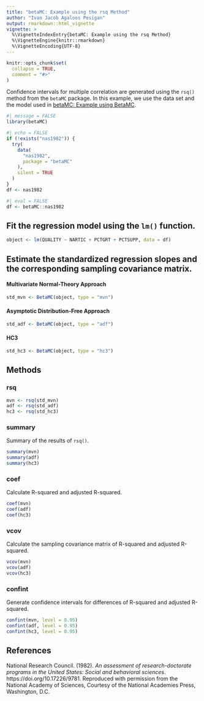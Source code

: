 ```yaml
---
title: "betaMC: Example using the rsq Method"
author: "Ivan Jacob Agaloos Pesigan"
output: rmarkdown::html_vignette
vignette: >
  %\VignetteIndexEntry{betaMC: Example using the rsq Method}
  %\VignetteEngine{knitr::rmarkdown}
  %\VignetteEncoding{UTF-8}
---
```


```r
knitr::opts_chunk$set(
  collapse = TRUE,
  comment = "#>"
)
```

Confidence intervals for
multiple correlation
are generated using
the `rsq()` method from the `betaMC` package.
In this example,
we use the data set and the model used in
[betaMC: Example using BetaMC](example-beta-mc.html).

```r
#| message = FALSE
library(betaMC)
```

```r
#| echo = FALSE
if (!exists("nas1982")) {
  try(
    data(
      "nas1982",
      package = "betaMC"
    ),
    silent = TRUE
  )
}
df <- nas1982
```

```r
#| eval = FALSE
df <- betaMC::nas1982
```

## Fit the regression model using the `lm()` function.

```r
object <- lm(QUALITY ~ NARTIC + PCTGRT + PCTSUPP, data = df)
```

## Estimate the standardized regression slopes and the corresponding sampling covariance matrix.

#### Multivariate Normal-Theory Approach

```r
std_mvn <- BetaMC(object, type = "mvn")
```

#### Asymptotic Distribution-Free Approach

```r
std_adf <- BetaMC(object, type = "adf")
```

#### HC3

```r
std_hc3 <- BetaMC(object, type = "hc3")
```

## Methods

### rsq

```r
mvn <- rsq(std_mvn)
adf <- rsq(std_adf)
hc3 <- rsq(std_hc3)
```

### summary

Summary of the results of `rsq()`.

```r
summary(mvn)
summary(adf)
summary(hc3)
```

### coef

Calculate R-squared and adjusted R-squared.

```r
coef(mvn)
coef(adf)
coef(hc3)
```

### vcov

Calculate the sampling covariance matrix of R-squared and adjusted R-squared.

```r
vcov(mvn)
vcov(adf)
vcov(hc3)
```

### confint

Generate confidence intervals for differences of R-squared and adjusted R-squared.

```r
confint(mvn, level = 0.95)
confint(adf, level = 0.95)
confint(hc3, level = 0.95)
```

## References

National Research Council. (1982).
*An assessment of research-doctorate programs in the United States: Social and behavioral sciences*.
https://doi.org/10.17226/9781.
Reproduced with permission from the National Academy of Sciences,
Courtesy of the National Academies Press, Washington, D.C.
